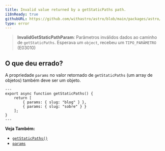 ```yaml
---
title: Invalid value returned by a getStaticPaths path.
i18nReady: true
githubURL: https://github.com/withastro/astro/blob/main/packages/astro/src/core/errors/errors-data.ts
type: error
---
```


> **InvalidGetStaticPathParam**: Parâmetros inválidos dados ao caminho de `getStaticPaths`. Esperava um `object`, recebeu um `TIPO_PARÂMETRO` (E03010)

## O que deu errado?

A propriedade `params` no valor retornado de `getStaticPaths` (um array de objetos) também deve ser um objeto.

```astro title="pages/blog/[id].astro"
---
export async function getStaticPaths() {
	return [
		{ params: { slug: "blog" } },
		{ params: { slug: "sobre" } }
	];
}
---
```

**Veja Também:**
-  [`getStaticPaths()`](/pt-br/reference/api-reference/#getstaticpaths)
-  [`params`](/pt-br/reference/api-reference/#params)


